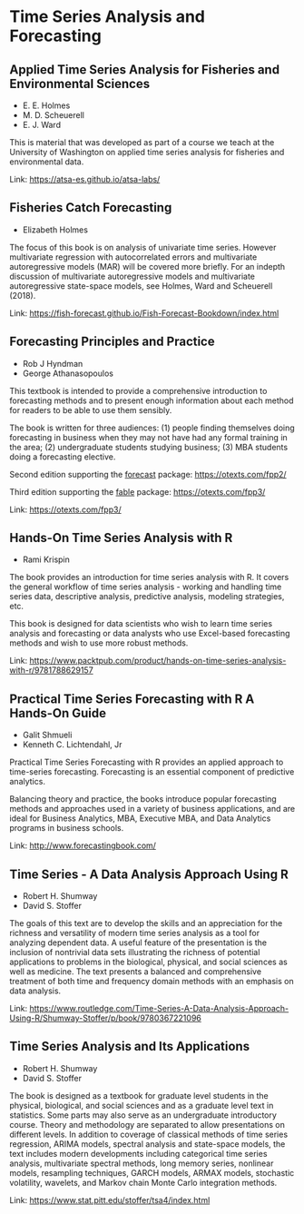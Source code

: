 # Time Series Analysis and Forecasting

## Applied Time Series Analysis for Fisheries and Environmental Sciences

- E. E. Holmes
- M. D. Scheuerell
- E. J. Ward

This is material that was developed as part of a course we teach at the University of Washington on applied time series analysis for fisheries and environmental data.

Link: [https://atsa-es.github.io/atsa-labs/](https://atsa-es.github.io/atsa-labs/)

## Fisheries Catch Forecasting

- Elizabeth Holmes

The focus of this book is on analysis of univariate time series. However multivariate regression with autocorrelated errors and multivariate autoregressive models (MAR) will be covered more briefly. For an indepth discussion of multivariate autoregressive models and multivariate autoregressive state-space models, see Holmes, Ward and Scheuerell
(2018).

Link: [https://fish-forecast.github.io/Fish-Forecast-Bookdown/index.html](https://fish-forecast.github.io/Fish-Forecast-Bookdown/index.html)

## Forecasting Principles and Practice

- Rob J Hyndman
- George Athanasopoulos

This textbook is intended to provide a comprehensive introduction to forecasting methods and to present enough information about each method for readers to be able to use them sensibly.

The book is written for three audiences: (1) people finding themselves doing forecasting in business when they may not have had any formal training in the area; (2) undergraduate students studying business; (3) MBA students doing a forecasting elective.

Second edition supporting the
[forecast](https://pkg.robjhyndman.com/forecast/) package:
<https://otexts.com/fpp2/>

Third edition supporting the [fable](https://fable.tidyverts.org/)
package: <https://otexts.com/fpp3/>

Link: [https://otexts.com/fpp3/](https://otexts.com/fpp3/)

## Hands-On Time Series Analysis with R

- Rami Krispin

The book provides an introduction for time series analysis with R. It covers the general workflow of time series analysis - working and handling time series data, descriptive analysis, predictive analysis, modeling strategies, etc.

This book is designed for data scientists who wish to learn time series analysis and forecasting or data analysts who use Excel-based forecasting methods and wish to use more robust methods.

Link: [https://www.packtpub.com/product/hands-on-time-series-analysis-with-r/9781788629157](https://www.packtpub.com/product/hands-on-time-series-analysis-with-r/9781788629157)

## Practical Time Series Forecasting with R A Hands-On Guide

- Galit Shmueli
- Kenneth C. Lichtendahl, Jr

Practical Time Series Forecasting with R provides an applied approach to time-series forecasting. Forecasting is an essential component of predictive analytics.

Balancing theory and practice, the books introduce popular forecasting methods and approaches used in a variety of business applications, and are ideal for Business Analytics, MBA, Executive MBA, and Data Analytics programs in business schools.

Link: [http://www.forecastingbook.com/](http://www.forecastingbook.com/)

## Time Series - A Data Analysis Approach Using R

- Robert H. Shumway
- David S. Stoffer

The goals of this text are to develop the skills and an appreciation for the richness and versatility of modern time series analysis as a tool for analyzing dependent data. A useful feature of the presentation is the inclusion of nontrivial data sets illustrating the richness of
potential applications to problems in the biological, physical, and social sciences as well as medicine. The text presents a balanced and comprehensive treatment of both time and frequency domain methods with an emphasis on data analysis.

Link: [https://www.routledge.com/Time-Series-A-Data-Analysis-Approach-Using-R/Shumway-Stoffer/p/book/9780367221096](https://www.routledge.com/Time-Series-A-Data-Analysis-Approach-Using-R/Shumway-Stoffer/p/book/9780367221096)

## Time Series Analysis and Its Applications

- Robert H. Shumway
- David S. Stoffer

The book is designed as a textbook for graduate level students in the physical, biological, and social sciences and as a graduate level text in statistics. Some parts may also serve as an undergraduate introductory course. Theory and methodology are separated to allow
presentations on different levels. In addition to coverage of classical methods of time series regression, ARIMA models, spectral analysis and state-space models, the text includes modern developments including categorical time series analysis, multivariate spectral methods, long memory series, nonlinear models, resampling techniques, GARCH models,
ARMAX models, stochastic volatility, wavelets, and Markov chain Monte Carlo integration methods.

Link: [https://www.stat.pitt.edu/stoffer/tsa4/index.html](https://www.stat.pitt.edu/stoffer/tsa4/index.html)


